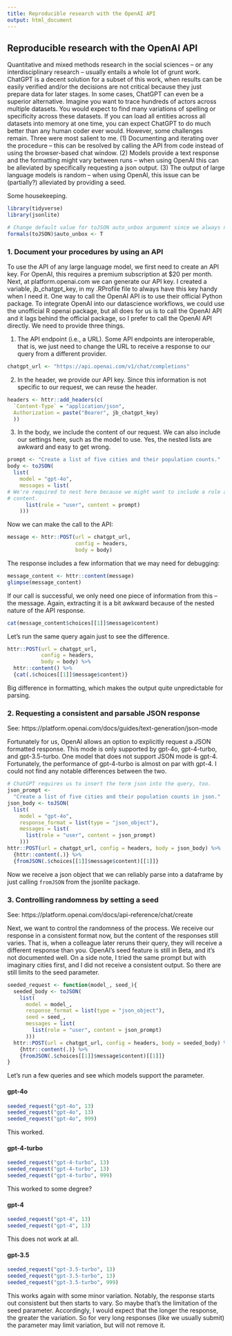 ```yaml
---
title: Reproducible research with the OpenAI API
output: html_document
---
```


## Reproducible research with the OpenAI API

Quantitative and mixed methods research in the social sciences -- or any 
interdisciplinary research -- usually entails a whole lot of grunt work. 
ChatGPT is a decent solution for a subset of this work, when results can be 
easily verified and/or the decisions are not critical because they just prepare
data for later stages. In some cases, ChatGPT can even be a superior 
alternative. Imagine you want to trace hundreds of actors across multiple datasets.
You would expect to find many variations of spelling or specificity across these
datasets. If you can load all entities across all datasets into memory at one 
time, you can expect ChatGPT to do much better than any human coder ever would.
However, some challenges remain. Three were most salient to me. (1) Documenting
and iterating over the procedure -- this can be resolved by calling the API 
from code instead of using the browser-based chat window. (2) Models provide a 
text response and the formatting might vary between runs -- when using OpenAI
this can be alleviated by specifically requesting a json output. (3) The 
output of large language models is random -- when using OpenAI, this issue can 
be (partially?) alleviated by providing a seed. 

Some housekeeping.

```r
library(tidyverse)
library(jsonlite)

# Change default value for toJSON auto_unbox argument since we always need this.
formals(toJSON)$auto_unbox <- T
```

### 1. Document your procedures by using an API

To use the API of any large language model, we first need to create an API key.
For OpenAI, this requires a premium subscription at $20 per month. Next, 
at platform.openai.com we can generate our API key. I created a variable, 
jb_chatgpt_key, in my .RProfile file to always have this key handy when I need
it. One way to call the OpenAI API is to use their official Python package.
To integrate OpenAI into our datascience workflows, we could use the unofficial
R openai package, but all does for us is to call the OpenAI API and it lags 
behind the official package, so I prefer to call the OpenAI API directly. 
We need to provide three things.

1. The API endpoint (i.e., a URL). Some API endpoints are interoperable, that
    is, we just need to change the URL to receive a response to our query from
    a different provider.

```r
chatgpt_url <- "https://api.openai.com/v1/chat/completions"
```

2. In the header, we provide our API key. Since this information is not 
    specific to our request, we can reuse the header.
    
```r
headers <- httr::add_headers(c(
  `Content-Type` = "application/json",
  Authorization = paste("Bearer", jb_chatgpt_key)
  ))
```
    
3. In the body, we include the content of our request. We can also include our
    settings here, such as the model to use. Yes, the nested lists are 
    awkward and easy to get wrong.

```r
prompt <- "Create a list of five cities and their population counts."
body <- toJSON(
  list(
    model = "gpt-4o",
    messages = list(
# We're required to nest here because we might want to include a role and 
# content.
      list(role = "user", content = prompt)
    )))
```

Now we can make the call to the API:

```r
message <- httr::POST(url = chatgpt_url,
                      config = headers,
                      body = body)
```

The response includes a few information that we may need for debugging:

```r
message_content <- httr::content(message)
glimpse(message_content)
```

If our call is successful, we only need one piece of information from this --
the message. Again, extracting it is a bit awkward because of the nested 
nature of the API response.

```r
cat(message_content$choices[[1]]$message$content)
```

Let's run the same query again just to see the difference.

```r
httr::POST(url = chatgpt_url,
           config = headers,
           body = body) %>%
  httr::content() %>%
  {cat(.$choices[[1]]$message$content)}
```

Big difference in formatting, which makes the output quite unpredictable for 
parsing.

### 2. Requesting a consistent and parsable JSON response

See: https://platform.openai.com/docs/guides/text-generation/json-mode

Fortunately for us, OpenAI allows an option to explicitly request a JSON 
formatted response. This mode is only supported by gpt-4o, gpt-4-turbo, and 
gpt-3.5-turbo. One model that does not support JSON mode is gpt-4. Fortunately,
the performance of gpt-4-turbo is almost on par with gpt-4. I could not find any
notable differences between the two.

```r
# ChatGPT requires us to insert the term json into the query, too.
json_prompt <-
  "Create a list of five cities and their population counts in json."
json_body <- toJSON(
  list(
    model = "gpt-4o",
    response_format = list(type = "json_object"),
    messages = list(
      list(role = "user", content = json_prompt)
    )))
httr::POST(url = chatgpt_url, config = headers, body = json_body) %>%
  {httr::content(.)} %>%
  {fromJSON(.$choices[[1]]$message$content)[[1]]}
```

Now we receive a json object that we can reliably parse into a dataframe by 
just calling ```fromJSON``` from the jsonlite package.

### 3. Controlling randomness by setting a seed

See: https://platform.openai.com/docs/api-reference/chat/create

Next, we want to control the randomness of the process. We receive our 
response in a consistent format now, but the content of the responses still
varies. That is, when a colleague later reruns their query, they will receive a
different response than you. OpenAI's seed feature is still in Beta, and it's 
not documented well. On a side note, I tried the same prompt but with 
imaginary cities first, and I did not receive a consistent output. So there are
still limits to the seed parameter.

```r
seeded_request <- function(model_, seed_){
  seeded_body <- toJSON(
    list(
      model = model_,
      response_format = list(type = "json_object"),
      seed = seed_,
      messages = list(
        list(role = "user", content = json_prompt)
      )))
  httr::POST(url = chatgpt_url, config = headers, body = seeded_body) %>%
    {httr::content(.)} %>%
    {fromJSON(.$choices[[1]]$message$content)[[1]]}
}
```

Let's run a few queries and see which models support the parameter.

#### gpt-4o

```r
seeded_request("gpt-4o", 13)
seeded_request("gpt-4o", 13)
seeded_request("gpt-4o", 999)
```

This worked. 

#### gpt-4-turbo

```r
seeded_request("gpt-4-turbo", 13)
seeded_request("gpt-4-turbo", 13)
seeded_request("gpt-4-turbo", 999)
```

This worked to some degree?

#### gpt-4

```r
seeded_request("gpt-4", 13)
seeded_request("gpt-4", 13)
```

This does not work at all.

#### gpt-3.5

```r
seeded_request("gpt-3.5-turbo", 13)
seeded_request("gpt-3.5-turbo", 13)
seeded_request("gpt-3.5-turbo", 999)
```

This works again with some minor variation. Notably, the response starts out
consistent but then starts to vary. So maybe that's the limitation of the 
seed parameter. Accordingly, I would expect that the longer the response, the
greater the variation. So for very long responses (like we usually submit) 
the parameter may limit variation, but will not remove it.





